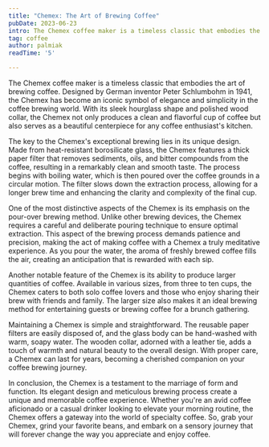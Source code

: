 ```yaml
---
title: "Chemex: The Art of Brewing Coffee"
pubDate: 2023-06-23
intro: The Chemex coffee maker is a timeless classic that embodies the art of brewing coffee. Designed by German inventor Peter Schlumbohm in 1941.
tag: coffee
author: palmiak
readTime: '5'

---
```

The Chemex coffee maker is a timeless classic that embodies the art of brewing coffee. Designed by German inventor Peter Schlumbohm in 1941, the Chemex has become an iconic symbol of elegance and simplicity in the coffee brewing world. With its sleek hourglass shape and polished wood collar, the Chemex not only produces a clean and flavorful cup of coffee but also serves as a beautiful centerpiece for any coffee enthusiast's kitchen.

The key to the Chemex's exceptional brewing lies in its unique design. Made from heat-resistant borosilicate glass, the Chemex features a thick paper filter that removes sediments, oils, and bitter compounds from the coffee, resulting in a remarkably clean and smooth taste. The process begins with boiling water, which is then poured over the coffee grounds in a circular motion. The filter slows down the extraction process, allowing for a longer brew time and enhancing the clarity and complexity of the final cup.

One of the most distinctive aspects of the Chemex is its emphasis on the pour-over brewing method. Unlike other brewing devices, the Chemex requires a careful and deliberate pouring technique to ensure optimal extraction. This aspect of the brewing process demands patience and precision, making the act of making coffee with a Chemex a truly meditative experience. As you pour the water, the aroma of freshly brewed coffee fills the air, creating an anticipation that is rewarded with each sip.

Another notable feature of the Chemex is its ability to produce larger quantities of coffee. Available in various sizes, from three to ten cups, the Chemex caters to both solo coffee lovers and those who enjoy sharing their brew with friends and family. The larger size also makes it an ideal brewing method for entertaining guests or brewing coffee for a brunch gathering.

Maintaining a Chemex is simple and straightforward. The reusable paper filters are easily disposed of, and the glass body can be hand-washed with warm, soapy water. The wooden collar, adorned with a leather tie, adds a touch of warmth and natural beauty to the overall design. With proper care, a Chemex can last for years, becoming a cherished companion on your coffee brewing journey.

In conclusion, the Chemex is a testament to the marriage of form and function. Its elegant design and meticulous brewing process create a unique and memorable coffee experience. Whether you're an avid coffee aficionado or a casual drinker looking to elevate your morning routine, the Chemex offers a gateway into the world of specialty coffee. So, grab your Chemex, grind your favorite beans, and embark on a sensory journey that will forever change the way you appreciate and enjoy coffee.